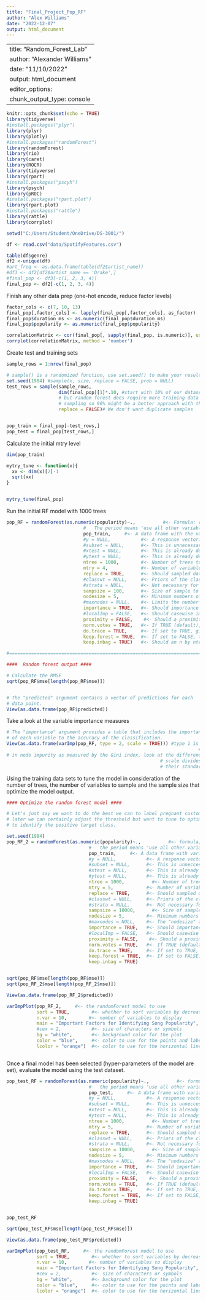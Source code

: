 ---
title: "Final_Project_Pop_RF"
author: "Alex Williams"
date: "2022-12-07"
output: html_document
---

---
title: "Random_Forest_Lab"
author: "Alexander Williams"
date: "11/10/2022"
output: html_document
editor_options: 
  chunk_output_type: console
---

```{r setup, include=FALSE}
knitr::opts_chunk$set(echo = TRUE)
library(tidyverse)
#install.packages("plyr")
library(plyr)
library(plotly)
#install.packages("randomForest")
library(randomForest)
library(rio)
library(caret)
library(ROCR)
library(tidyverse)
library(rpart)
#install.packages("pscyh")
library(psych)
library(pROC)
#install.packages("rpart.plot")
library(rpart.plot)
#install.packages("rattle")
library(rattle)
library(corrplot)
```


```{r}
setwd("C:/Users/Student/OneDrive/DS-3001/")

df <- read.csv("data/SpotifyFeatures.csv")

table(df$genre)
df2 <-unique(df)
#art_freq <- as.data.frame(table(df2$artist_name))
#df3 <- df2[df2$artist_name == 'Drake',]
#final_pop <- df3[-c(1, 2, 3, 4)]
final_pop <- df2[-c(1, 2, 3, 4)]

```


Finish any other data prep (one-hot encode, reduce factor levels)
```{r}

factor_cols <- c(7, 10, 13)
final_pop[,factor_cols] <- lapply(final_pop[,factor_cols], as_factor)
final_pop$duration_ms <- as.numeric(final_pop$duration_ms)
final_pop$popularity <- as.numeric(final_pop$popularity)

correlationMatrix <- cor(final_pop[, sapply(final_pop, is.numeric)], use = "complete.obs", method="pearson")
corrplot(correlationMatrix, method = 'number')

```

Create test and training sets 
```{r}

sample_rows = 1:nrow(final_pop)

# sample() is a randomized function, use set.seed() to make your results reproducible.
set.seed(1984) #sample(x, size, replace = FALSE, prob = NULL)
test_rows = sample(sample_rows,
                   dim(final_pop)[1]*.10, #start with 10% of our dataset, could do 20%
                   # but random forest does require more training data because of the 
                   # sampling so 90% might be a better approach with this small of a dataset
                   replace = FALSE)# We don't want duplicate samples


pop_train = final_pop[-test_rows,]
pop_test = final_pop[test_rows,]

```

Calculate the initial mtry level 
```{r}

dim(pop_train)

mytry_tune <- function(x){
  xx <- dim(x)[2]-1
  sqrt(xx)
}


mytry_tune(final_pop)

```

Run the initial RF model with 1000 trees 
```{r}

pop_RF = randomForest(as.numeric(popularity)~.,          #<- Formula: response variable ~ predictors.
                            #   The period means 'use all other variables in the data'.
                            pop_train,     #<- A data frame with the variables to be used.
                            #y = NULL,           #<- A response vector. This is unnecessary because we're specifying a response formula.
                            #subset = NULL,      #<- This is unnecessary because we're using all the rows in the training data set.
                            #xtest = NULL,       #<- This is already defined in the formula by the ".".
                            #ytest = NULL,       #<- This is already defined in the formula by "PREGNANT".
                            ntree = 1000,        #<- Number of trees to grow. This should not be set to too small a number, to ensure that every input row gets classified at least a few times.
                            mtry = 4,            #<- Number of variables randomly sampled as candidates at each split. Default number for classification is sqrt(# of variables). Default number for regression is (# of variables / 3).
                            replace = TRUE,      #<- Should sampled data points be replaced.
                            #classwt = NULL,     #<- Priors of the classes. Use this if you want to specify what proportion of the data SHOULD be in each class. This is relevant if your sample data is not completely representative of the actual population 
                            #strata = NULL,      #<- Not necessary for our purpose here.
                            sampsize = 100,      #<- Size of sample to draw each time.
                            nodesize = 5,        #<- Minimum numbers of data points in terminal nodes.
                            #maxnodes = NULL,    #<- Limits the number of maximum splits. 
                            importance = TRUE,   #<- Should importance of predictors be assessed?
                            #localImp = FALSE,   #<- Should casewise importance measure be computed? (Setting this to TRUE will override importance.)
                            proximity = FALSE,    #<- Should a proximity measure between rows be calculated?
                            norm.votes = TRUE,   #<- If TRUE (default), the final result of votes are expressed as fractions. If FALSE, raw vote counts are returned (useful for combining results from different runs).
                            do.trace = TRUE,     #<- If set to TRUE, give a more verbose output as randomForest is run.
                            keep.forest = TRUE,  #<- If set to FALSE, the forest will not be retained in the output object. If xtest is given, defaults to FALSE.
                            keep.inbag = TRUE)   #<- Should an n by ntree matrix be returned that keeps track of which samples are in-bag in which trees? 

#==================================================================================

####  Random forest output ####

# Calculate the RMSE
sqrt(pop_RF$mse[length(pop_RF$mse)])


# The "predicted" argument contains a vector of predictions for each 
# data point.
View(as.data.frame(pop_RF$predicted))

```

Take a look at the variable importance measures
```{r}

# The "importance" argument provides a table that includes the importance
# of each variable to the accuracy of the classification.
View(as.data.frame(varImp(pop_RF, type = 2, scale = TRUE))) #type 1 is error on oob, 
                                                                      # type 2 is total decrease
# in node impurity as measured by the Gini index, look at the differences, stop by wine for example. 
                                                        # scale divides the measures by 
                                                        # their standard errors

```

Using the training data sets to tune the model in consideration of the number of trees, the number of variables to sample and the sample size that optimize the model output. 
```{r}
#### Optimize the random forest model ####

# Let's just say we want to do the best we can to label pregnant customers as pregnant
# later we can certainly adjust the threshold but want to tune to optimize the models ability 
# to identify the positive target class. 

set.seed(1984)	
pop_RF_2 = randomForest(as.numeric(popularity)~.,          #<- formula, response variable ~ predictors.
                              #   the period means 'use all other variables in the data'.
                              pop_train,     #<- A data frame with variables to be used.
                              #y = NULL,           #<- A response vector. This is unnecessary because we're specifying a response formula.
                              #subset = NULL,      #<- This is unneccessary because we're using all the rows in the training data set.
                              #xtest = NULL,       #<- This is already defined in the formula by the ".".
                              #ytest = NULL,       #<- This is already defined in the formula by "PREGNANT".
                              ntree = 1000,          #<- Number of trees to grow. This should not be set to too small a number, to ensure that every input row gets classified at least a few times.
                              mtry = 5,            #<- Number of variables randomly sampled as candidates at each split. Default number for classification is sqrt(# of variables). Default number for regression is (# of variables / 3).
                              replace = TRUE,      #<- Should sampled data points be replaced.
                              #classwt = NULL,     #<- Priors of the classes. We will work through this later. 
                              #strata = NULL,      #<- Not necessary for our purpose here.
                              sampsize = 10000,      #<- Size of sample to draw each time.
                              nodesize = 5,        #<- Minimum numbers of data points in terminal nodes.
                              #maxnodes = NULL,    #<- The "nodesize" argument limits the number of maximum splits. 
                              importance = TRUE,   #<- Should importance predictors be assessed?
                              #localImp = FALSE,   #<- Should casewise importance measure be computed? (Setting this to TRUE will override importance.)
                              proximity = FALSE,    #<- Should a proximity measure between rows be calculated?
                              norm.votes = TRUE,   #<- If TRUE (default), the final result of votes are expressed as fractions. If FALSE, raw vote counts are returned (useful for combining results from different runs).
                              do.trace = TRUE,     #<- If set to TRUE, give a more verbose output as randomForest is run.
                              keep.forest = TRUE,  #<- If set to FALSE, the forest will not be retained in the output object. If xtest is given, defaults to FALSE.
                              keep.inbag = TRUE) 


sqrt(pop_RF$mse[length(pop_RF$mse)])
sqrt(pop_RF_2$mse[length(pop_RF_2$mse)])

View(as.data.frame(pop_RF_2$predicted))

varImpPlot(pop_RF_2,     #<- the randomForest model to use
           sort = TRUE,        #<- whether to sort variables by decreasing order of importance
           n.var = 10,        #<- number of variables to display
           main = "Important Factors for Identifying Song Popularity",
           #cex = 2,           #<- size of characters or symbols
           bg = "white",       #<- background color for the plot
           color = "blue",     #<- color to use for the points and labels
           lcolor = "orange")  #<- color to use for the horizontal lines



```

Once a final model has been selected (hyper-parameters of the model are set), evaluate the model using the test dataset. 
```{r}

pop_test_RF = randomForest(as.numeric(popularity)~.,          #<- formula, response variable ~ predictors.
                              #   the period means 'use all other variables in the data'.
                              pop_test,     #<- A data frame with variables to be used.
                              #y = NULL,           #<- A response vector. This is unnecessary because we're specifying a response formula.
                              #subset = NULL,      #<- This is unneccessary because we're using all the rows in the training data set.
                              #xtest = NULL,       #<- This is already defined in the formula by the ".".
                              #ytest = NULL,       #<- This is already defined in the formula by "PREGNANT".
                              ntree = 1000,          #<- Number of trees to grow. This should not be set to too small a number, to ensure that every input row gets classified at least a few times.
                              mtry = 5,            #<- Number of variables randomly sampled as candidates at each split. Default number for classification is sqrt(# of variables). Default number for regression is (# of variables / 3).
                              replace = TRUE,      #<- Should sampled data points be replaced.
                              #classwt = NULL,     #<- Priors of the classes. We will work through this later. 
                              #strata = NULL,      #<- Not necessary for our purpose here.
                              sampsize = 10000,      #<- Size of sample to draw each time.
                              nodesize = 5,        #<- Minimum numbers of data points in terminal nodes.
                              #maxnodes = NULL,    #<- The "nodesize" argument limits the number of maximum splits. 
                              importance = TRUE,   #<- Should importance predictors be assessed?
                              #localImp = FALSE,   #<- Should casewise importance measure be computed? (Setting this to TRUE will override importance.)
                              proximity = FALSE,    #<- Should a proximity measure between rows be calculated?
                              norm.votes = TRUE,   #<- If TRUE (default), the final result of votes are expressed as fractions. If FALSE, raw vote counts are returned (useful for combining results from different runs).
                              do.trace = TRUE,     #<- If set to TRUE, give a more verbose output as randomForest is run.
                              keep.forest = TRUE,  #<- If set to FALSE, the forest will not be retained in the output object. If xtest is given, defaults to FALSE.
                              keep.inbag = TRUE)  


pop_test_RF

sqrt(pop_test_RF$mse[length(pop_test_RF$mse)])

View(as.data.frame(pop_test_RF$predicted))

varImpPlot(pop_test_RF,     #<- the randomForest model to use
           sort = TRUE,        #<- whether to sort variables by decreasing order of importance
           n.var = 10,        #<- number of variables to display
           main = "Important Factors for Identifying Song Popularity",
           #cex = 2,           #<- size of characters or symbols
           bg = "white",       #<- background color for the plot
           color = "blue",     #<- color to use for the points and labels
           lcolor = "orange")  #<- color to use for the horizontal lines

```